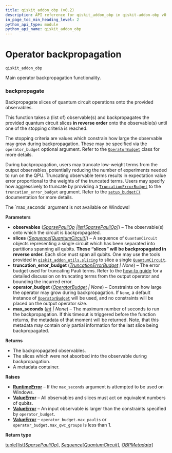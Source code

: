```yaml
---
title: qiskit_addon_obp (v0.2)
description: API reference for qiskit_addon_obp in qiskit-addon-obp v0.2
in_page_toc_min_heading_level: 2
python_api_type: module
python_api_name: qiskit_addon_obp
---
```


<span id="module-qiskit_addon_obp" />

<span id="operator-backpropagation-qiskit-addon-obp" />

# Operator backpropagation

`qiskit_addon_obp`

Main operator backpropagation functionality.

### backpropagate

<Function id="qiskit_addon_obp.backpropagate" github="https://github.com/Qiskit/qiskit-addon-obp/tree/stable/0.2/qiskit_addon_obp/backpropagation.py#L47-L293" signature="backpropagate(observables, slices, *, truncation_error_budget=None, operator_budget=None, max_seconds=None)">
  Backpropagate slices of quantum circuit operations onto the provided observables.

  This function takes a (list of) observable(s) and backpropagates the provided quantum circuit slices **in reverse order** onto the observable(s) until one of the stopping criteria is reached.

  The stopping criteria are values which constrain how large the observable may grow during backpropagation. These may be specified via the `operator_budget` optional argument. Refer to the [`OperatorBudget`](utils-simplify#operatorbudget "qiskit_addon_obp.utils.simplify.OperatorBudget") class for more details.

  During backpropagation, users may truncate low-weight terms from the output observables, potentially reducing the number of experiments needed to run on the QPU. Truncating observable terms results in expectation value error proportional to the weights of the truncated terms. Users may specify how aggressively to truncate by providing a [`TruncationErrorBudget`](utils-truncating#truncationerrorbudget "qiskit_addon_obp.utils.truncating.TruncationErrorBudget") to the `truncation_error_budget` argument. Refer to the [`setup_budget()`](utils-truncating#setup_budget "qiskit_addon_obp.utils.truncating.setup_budget") documentation for more details.

  <Admonition title="Warning" type="caution">
    The `max_seconds` argument is not available on Windows!
  </Admonition>

  **Parameters**

  *   **observables** ([*SparsePauliOp*](/docs/api/qiskit/qiskit.quantum_info.SparsePauliOp "(in Qiskit v1.4)")  *|*[*list*](https://docs.python.org/3/library/stdtypes.html#list "(in Python v3.13)")*\[*[*SparsePauliOp*](/docs/api/qiskit/qiskit.quantum_info.SparsePauliOp "(in Qiskit v1.4)")*]*) – The observable(s) onto which the circuit is backpropagated.
  *   **slices** ([*Sequence*](https://docs.python.org/3/library/collections.abc.html#collections.abc.Sequence "(in Python v3.13)")*\[*[*QuantumCircuit*](/docs/api/qiskit/qiskit.circuit.QuantumCircuit "(in Qiskit v1.4)")*]*) – A sequence of `QuantumCircuit` objects representing a single circuit which has been separated into partitions spanning all qubits. **These “slices” will be backpropagated in reverse order.** Each slice must span all qubits. One may use the tools provided in [`qiskit_addon_utils.slicing`](https://qiskit.github.io/qiskit-addon-utils/apidocs/qiskit_addon_utils.slicing.html#module-qiskit_addon_utils.slicing "(in Qiskit addon utilities)") to slice a single [`QuantumCircuit`](/docs/api/qiskit/qiskit.circuit.QuantumCircuit "(in Qiskit v1.4)").
  *   **truncation\_error\_budget** ([*TruncationErrorBudget*](utils-truncating#truncationerrorbudget "qiskit_addon_obp.utils.truncating.TruncationErrorBudget") *| None*) – The error budget used for truncating Pauli terms. Refer to the [how-to guide](https://qiskit.github.io/qiskit-addon-obp/how_tos/truncate_operator_terms.html) for a detailed discussion on truncating terms from the output operator and bounding the incurred error.
  *   **operator\_budget** ([*OperatorBudget*](utils-simplify#operatorbudget "qiskit_addon_obp.utils.simplify.OperatorBudget") *| None*) – Constraints on how large the operator may grow during backpropagation. If `None`, a default instance of [`OperatorBudget`](utils-simplify#operatorbudget "qiskit_addon_obp.utils.simplify.OperatorBudget") will be used, and no constraints will be placed on the output operator size.
  *   **max\_seconds** ([*int*](https://docs.python.org/3/library/functions.html#int "(in Python v3.13)") *| None*) – The maximum number of seconds to run the backpropagation. If this timeout is triggered before the function returns, the metadata of that moment will be returned. Note, that this metadata may contain only partial information for the last slice being backpropagated.

  **Returns**

  *   The backpropagated observables.
  *   The slices which were not absorbed into the observable during backpropagation.
  *   A metadata container.

  **Raises**

  *   [**RuntimeError**](https://docs.python.org/3/library/exceptions.html#RuntimeError "(in Python v3.13)") – If the `max_seconds` argument is attempted to be used on Windows.
  *   [**ValueError**](https://docs.python.org/3/library/exceptions.html#ValueError "(in Python v3.13)") – All observables and slices must act on equivalent numbers of qubits.
  *   [**ValueError**](https://docs.python.org/3/library/exceptions.html#ValueError "(in Python v3.13)") – An input observable is larger than the constraints specified by `operator_budget`.
  *   [**ValueError**](https://docs.python.org/3/library/exceptions.html#ValueError "(in Python v3.13)") – `operator_budget.max_paulis` or `operator_budget.max_qwc_groups` is less than 1.

  **Return type**

  [tuple](https://docs.python.org/3/library/stdtypes.html#tuple "(in Python v3.13)")\[[list](https://docs.python.org/3/library/stdtypes.html#list "(in Python v3.13)")\[[*SparsePauliOp*](/docs/api/qiskit/qiskit.quantum_info.SparsePauliOp "(in Qiskit v1.4)")], [*Sequence*](https://docs.python.org/3/library/collections.abc.html#collections.abc.Sequence "(in Python v3.13)")\[[*QuantumCircuit*](/docs/api/qiskit/qiskit.circuit.QuantumCircuit "(in Qiskit v1.4)")], [*OBPMetadata*](utils-metadata-obp-metadata "qiskit_addon_obp.utils.metadata.OBPMetadata")]
</Function>

